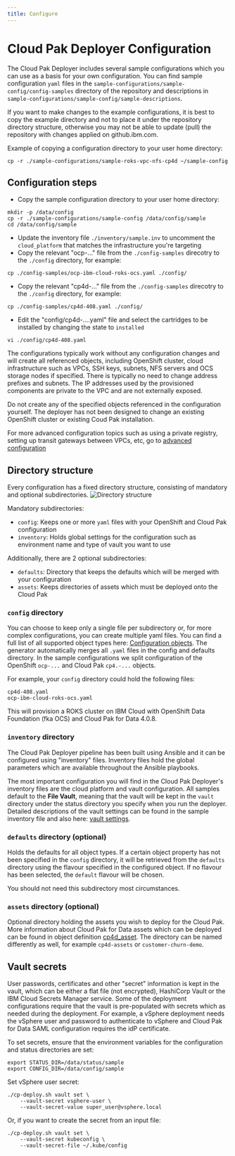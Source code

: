 ```yaml
---
title: Configure
---
```


# Cloud Pak Deployer Configuration

The Cloud Pak Deployer includes several sample configurations which you can use as a basis for your own configuration. You can find sample configuration `yaml` files in the `sample-configurations/sample-config/config-samples` directory of the repository and descriptions in `sample-configurations/sample-config/sample-descriptions`.

<InlineNotification kind="warning">
If you want to make changes to the example configurations, it is best to copy the example directory and not to place it under the repository directory structure, otherwise you may not be able to update (pull) the repository with changes applied on github.ibm.com.
</InlineNotification>

Example of copying a configuration directory to your user home directory:
```
cp -r ./sample-configurations/sample-roks-vpc-nfs-cp4d ~/sample-config
```

## Configuration steps
* Copy the sample configuration directory to your user home directory:
```
mkdir -p /data/config
cp -r ./sample-configurations/sample-config /data/config/sample
cd /data/config/sample
```
* Update the inventory file `./inventory/sample.inv` to uncomment the `cloud_platform` that matches the infrastructure you're targeting
* Copy the relevant "ocp-..." file from the `./config-samples` direcotry to the `./config` directory, for example:
```
cp ./config-samples/ocp-ibm-cloud-roks-ocs.yaml ./config/
```
* Copy the relevant "cp4d-..." file from the `./config-samples` direcotry to the `./config` directory, for example:
```
cp ./config-samples/cp4d-408.yaml ./config/
```
* Edit the "config/cp4d-....yaml" file and select the cartridges to be installed by changing the state to `installed`
```
vi ./config/cp4d-408.yaml
```

The configurations typically work without any configuration changes and will create all referenced objects, including OpenShift cluster, cloud infrastructure such as VPCs, SSH keys, subnets, NFS servers and OCS storage nodes if specified. There is typically no need to change address prefixes and subnets. The IP addresses used by the provisioned components are private to the VPC and are not externally exposed.

<InlineNotification kind="warning">
Do not create any of the specified objects referenced in the configuration yourself. The deployer has not been designed to change an existing OpenShift cluster or existing Coud Pak installation.
</InlineNotification>

For more advanced configuration topics such as using a private registry, setting up transit gateways between VPCs, etc, go to [advanced configuration](/advanced/advanced-configuration)

## Directory structure

Every configuration has a fixed directory structure, consisting of mandatory and optional subdirectories.
![Directory structure](./directory-structure.png)

Mandatory subdirectories:
* `config`: Keeps one or more `yaml` files with your OpenShift and Cloud Pak configuration
* `inventory`: Holds global settings for the configuration such as environment name and type of vault you want to use

Additionally, there are 2 optional subdirectories:
* `defaults`: Directory that keeps the defaults which will be merged with your configuration
* `assets`: Keeps directories of assets which must be deployed onto the Cloud Pak

### `config` directory
You can choose to keep only a single file per subdirectory or, for more complex configurations, you can create multiple yaml files. You can find a full list of all supported object types here: [Configuration objects](/cpd-design/objects/objects). The generator automatically merges all `.yaml` files in the config and defaults directory. In the sample configurations we split configuration of the OpenShift `ocp-...` and Cloud Pak `cp4.-...` objects.

For example, your `config` directory could hold the following files:
```
cp4d-408.yaml
ocp-ibm-cloud-roks-ocs.yaml
```

This will provision a ROKS cluster on IBM Cloud with OpenShift Data Foundation (fka OCS) and Cloud Pak for Data 4.0.8.

### `inventory` directory
The Cloud Pak Deployer pipeline has been built using Ansible and it can be configured using "inventory" files. Inventory files hold the global parameters which are available throughout the Ansible playbooks. 

The most important configuration you will find in the Cloud Pak Deployer's inventory files are the cloud platform and vault configuration. All samples default to the **File Vault**, meaning that the vault will be kept in the `vault` directory under the status directory you specify when you run the deployer. Detailed descriptions of the vault settings can be found in the sample inventory file and also here: [vault settings](/cpd-design/objects/vault).

### `defaults` directory (optional)
Holds the defaults for all object types. If a certain object property has not been specified in the `config` directory, it will be retrieved from the `defaults` directory using the flavour specified in the configured object. If no flavour has been selected, the `default` flavour will be chosen.

You should not need this subdirectory most circumstances.

### `assets` directory (optional)
Optional directory holding the assets you wish to deploy for the Cloud Pak. More information about Cloud Pak for Data assets which can be deployed can be found in object definition [cp4d_asset](/cpd-design/objects/cloud-pak-assets). The directory can be named differently as well, for example `cp4d-assets` or `customer-churn-demo`.

## Vault secrets
User passwords, certificates and other "secret" information is kept in the vault, which can be either a flat file (not encrypted), HashiCorp Vault or the IBM Cloud Secrets Manager service. Some of the deployment configurations require that the vault is pre-populated with secrets which as needed during the deployment. For example, a vSphere deployment needs the vSphere user and password to authenticate to vSphere and Cloud Pak for Data SAML configuration requires the idP certificate.

To set secrets, ensure that the environment variables for the configuration and status directories are set:
```
export STATUS_DIR=/data/status/sample
export CONFIG_DIR=/data/config/sample
```

Set vSphere user secret:
```
./cp-deploy.sh vault set \
    --vault-secret vsphere-user \
    --vault-secret-value super_user@vsphere.local
```

Or, if you want to create the secret from an input file:
```
./cp-deploy.sh vault set \
    --vault-secret kubeconfig \
    --vault-secret-file ~/.kube/config
```    
